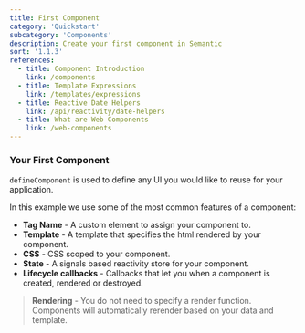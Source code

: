 ```yaml
---
title: First Component
category: 'Quickstart'
subcategory: 'Components'
description: Create your first component in Semantic
sort: '1.1.3'
references:
  - title: Component Introduction
    link: /components
  - title: Template Expressions
    link: /templates/expressions
  - title: Reactive Date Helpers
    link: /api/reactivity/date-helpers
  - title: What are Web Components
    link: /web-components
---
```


### Your First Component

`defineComponent` is used to define any UI you would like to reuse for your application.

In this example we use some of the most common features of a component:

* **Tag Name** - A custom element to assign your component to.
* **Template** - A template that specifies the html rendered by your component.
* **CSS** - CSS scoped to your component.
* **State** - A signals based reactivity store for your component.
* **Lifecycle callbacks** - Callbacks that let you when a component is created, rendered or destroyed.

> **Rendering** - You do not need to specify a render function. Components will automatically rerender based on your data and template.
